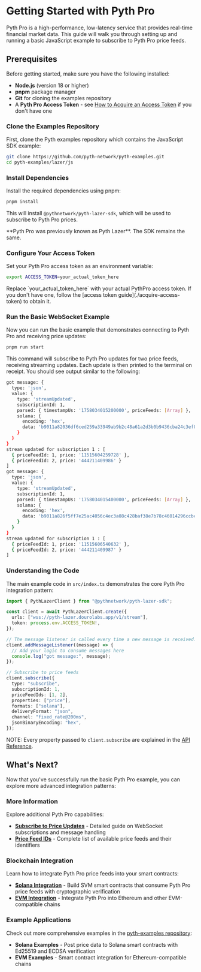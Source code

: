 
# Getting Started with Pyth Pro

Pyth Pro is a high-performance, low-latency service that provides real-time financial market data.
This guide will walk you through setting up and running a basic JavaScript example to subscribe to Pyth Pro price feeds.

## Prerequisites

Before getting started, make sure you have the following installed:

- **Node.js** (version 18 or higher)
- **pnpm** package manager
- **Git** for cloning the examples repository
- A **Pyth Pro Access Token** - see [How to Acquire an Access Token](./acquire-access-token) if you don't have one

<Steps>

### Clone the Examples Repository

First, clone the Pyth examples repository which contains the JavaScript SDK example:

```bash copy
git clone https://github.com/pyth-network/pyth-examples.git
cd pyth-examples/lazer/js
```

### Install Dependencies

Install the required dependencies using pnpm:

```bash copy
pnpm install
```

This will install `@pythnetwork/pyth-lazer-sdk`, which will be used to subscribe to Pyth Pro prices.

<Callout type="info">
  **Pyth Pro was previously known as Pyth Lazer**. The SDK remains the same.
</Callout>

### Configure Your Access Token

Set your Pyth Pro access token as an environment variable:

```bash copy
export ACCESS_TOKEN=your_actual_token_here
```

<Callout type="warning" emoji="⚠️">
  Replace `your_actual_token_here` with your actual PythPro access token. If you
  don't have one, follow the [access token guide](./acquire-access-token) to
  obtain it.
</Callout>

### Run the Basic WebSocket Example

Now you can run the basic example that demonstrates connecting to Pyth Pro and receiving price updates:

```bash copy
pnpm run start
```

This command will subscribe to Pyth Pro updates for two price feeds, receiving streaming updates.
Each update is then printed to the terminal on receipt.
You should see output similar to the following:

```bash
got message: {
  type: 'json',
  value: {
    type: 'streamUpdated',
    subscriptionId: 1,
    parsed: { timestampUs: '1758034015200000', priceFeeds: [Array] },
    solana: {
      encoding: 'hex',
      data: 'b9011a82036df6ced259a33949ab9b2c48a61a2d3b0b9436cba24c3ef8a600b72767927d14a459fcc3abce280b3f8194e16e8b32f9322ac0b84a9c0b792e19857962a60180efc1f480c5615af3fb673d42287e993da9fbc3506b6e41dfa32950820c2e6c2a0075d3c79300a3fa30ec3e060003020100000001009053802f790a00000200000001004234106d67000000'
    }
  }
}
stream updated for subscription 1 : [
  { priceFeedId: 1, price: '11515604259728' },
  { priceFeedId: 2, price: '444211409986' }
]
got message: {
  type: 'json',
  value: {
    type: 'streamUpdated',
    subscriptionId: 1,
    parsed: { timestampUs: '1758034015400000', priceFeeds: [Array] },
    solana: {
      encoding: 'hex',
      data: 'b9011a826f5ff7e25ac4056c4ec3a08c428baf38e7b78c46014296ccbcfd5395c38c9f7bc23865a048401c66788e791f0edc3a6701b0ea4a5399f50ec8b1795757854f0180efc1f480c5615af3fb673d42287e993da9fbc3506b6e41dfa32950820c2e6c2a0075d3c79340b0fd30ec3e060003020100000001005821a32f790a00000200000001004334106d67000000'
    }
  }
}
stream updated for subscription 1 : [
  { priceFeedId: 1, price: '11515606540632' },
  { priceFeedId: 2, price: '444211409987' }
]
```

### Understanding the Code

The main example code in `src/index.ts` demonstrates the core Pyth Pro integration pattern:

```typescript
import { PythLazerClient } from "@pythnetwork/pyth-lazer-sdk";

const client = await PythLazerClient.create({
  urls: ["wss://pyth-lazer.dourolabs.app/v1/stream"],
  token: process.env.ACCESS_TOKEN!,
});

// The message listener is called every time a new message is received.
client.addMessageListener((message) => {
  // Add your logic to consume messages here
  console.log("got message:", message);
});

// Subscribe to price feeds
client.subscribe({
  type: "subscribe",
  subscriptionId: 1,
  priceFeedIds: [1, 2],
  properties: ["price"],
  formats: ["solana"],
  deliveryFormat: "json",
  channel: "fixed_rate@200ms",
  jsonBinaryEncoding: "hex",
});
```

NOTE: Every property passed to `client.subscribe` are explained in the [API Reference](./websocket-api-reference).

</Steps>

## What's Next?

Now that you've successfully run the basic Pyth Pro example, you can explore more advanced integration patterns:

### More Information

Explore additional Pyth Pro capabilities:

- **[Subscribe to Price Updates](./subscribe-price-updates)** - Detailed guide on WebSocket subscriptions and message handling
- **[Price Feed IDs](./price-feed-ids)** - Complete list of available price feeds and their identifiers

### Blockchain Integration

Learn how to integrate Pyth Pro price feeds into your smart contracts:

- **[Solana Integration](./integrate-as-consumer/svm)** - Build SVM smart contracts that consume Pyth Pro price feeds with cryptographic verification
- **[EVM Integration](./integrate-as-consumer/evm)** - Integrate Pyth Pro into Ethereum and other EVM-compatible chains

### Example Applications

Check out more comprehensive examples in the [pyth-examples repository](https://github.com/pyth-network/pyth-examples/tree/main/lazer):

- **Solana Examples** - Post price data to Solana smart contracts with Ed25519 and ECDSA verification
- **EVM Examples** - Smart contract integration for Ethereum-compatible chains
